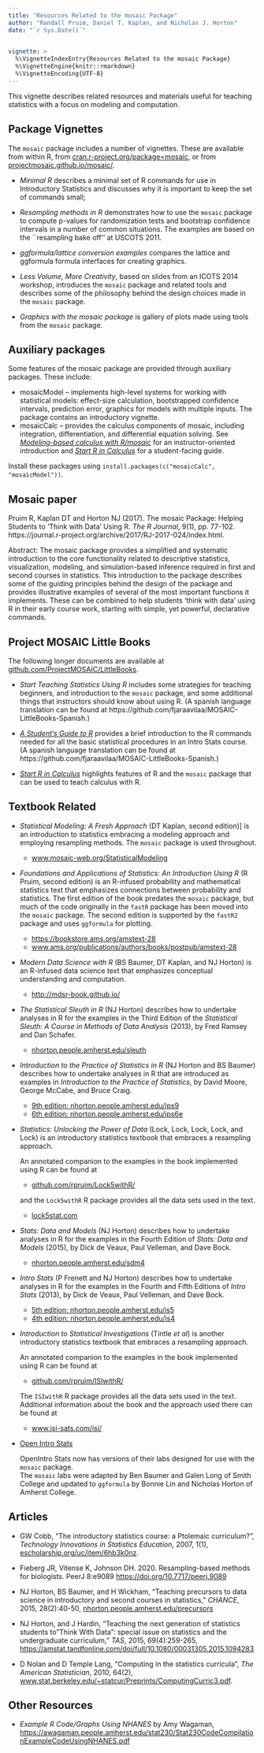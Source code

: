 ```yaml
---
title: "Resources Related to the mosaic Package"
author: "Randall Pruim, Daniel T. Kaplan, and Nicholas J. Horton"
date: "`r Sys.Date()`"

  
vignette: >
  %\VignetteIndexEntry{Resources Related to the mosaic Package}
  %\VignetteEngine{knitr::rmarkdown}
  %\VignetteEncoding{UTF-8}
---
```




This vignette describes related resources and materials useful for teaching
statistics with a focus on modeling and computation.

## Package Vignettes

The `mosaic` package includes a number of vignettes. These are available 
from within R, from 
[cran.r-project.org/package=mosaic](https://cran.r-project.org/package=mosaic),
or from [projectmosaic.github.io/mosaic/](https://projectmosaic.github.io/mosaic/).

 * *Minimal R* describes a minimal set of R commands for use in 
	Introductory Statistics and discusses why it is important
		to keep the set of commands small;
		
 * *Resampling methods in R* demonstrates how to use the `mosaic`
	package to compute p-values for randomization tests and bootstrap confidence 
	intervals in a number of common situations. The examples are based on the 
	``resampling bake off'' at USCOTS 2011.

 * *ggformula/lattice conversion examples* compares the lattice and ggformula formula interfaces for creating graphics. 

 * *Less Volume, More Creativity*,
based on slides from an ICOTS 2014 workshop, introduces the `mosaic` package and
related tools and describes some of the philosophy behind the design choices
made in the `mosaic` package.
	
 * *Graphics with the mosaic package*
 is gallery of plots made using tools from the `mosaic` package.

## Auxiliary packages

Some features of the mosaic package are provided through auxiliary packages. These include:

* mosaicModel -- implements high-level systems for working with statistical models: effect-size calculation, bootstrapped confidence intervals, prediction error, graphics for models with multiple inputs. The package contains an introductory vignette.
* mosaicCalc -- provides the calculus components of mosaic, including integration, differentiation, and differential equation solving. See *[Modeling-based calculus with R/mosaic](http://mosaic-web.org/wp-content/uploads/2019/01/UMAP-mosaic-calculus.pdf)* for an instructor-oriented introduction and *[Start R in Calculus](http://project-mosaic-books.com/?page_id=22)* for a student-facing guide.

Install these packages using `install.packages(c("mosaicCalc", "mosaicModel"))`.

## Mosaic paper

Pruim R, Kaplan DT and Horton NJ (2017). The mosaic Package: Helping
Students to 'Think with Data' Using R. *The R Journal*, 9(1), pp.
77-102.  https://journal.r-project.org/archive/2017/RJ-2017-024/index.html.

Abstract: The mosaic package provides a simplified and systematic introduction to the core functionality related to descriptive statistics, visualization, modeling, and simulation-based inference required in first and second courses in statistics. This introduction to the package describes some of the guiding principles behind the design of the package and provides illustrative examples of several of the most important functions it implements. These can be combined to help students 'think with data' using R in their early course work, starting with simple, yet powerful, declarative commands.

## Project MOSAIC Little Books

The following longer documents are available at 
[github.com/ProjectMOSAIC/LittleBooks](https://github.com/ProjectMOSAIC/LittleBooks/blob/master/README.md).

 * *Start Teaching Statistics Using R* includes 
some strategies for teaching beginners, and introduction to the `mosaic` package,
and some additional things that instructors should know about using R.
(A spanish language translation can be found at
https://github.com/fjaraavilaa/MOSAIC-LittleBooks-Spanish.)

 * *[A Student's Guide to R](https://github.com/ProjectMOSAIC/LittleBooks/raw/master/StudentGuide/MOSAIC-StudentGuide.pdf)* provides a brief introduction to 
the R commands needed for all the basic statistical procedures in 
an Intro Stats course.  
(A spanish language translation can be found at
https://github.com/fjaraavilaa/MOSAIC-LittleBooks-Spanish.)


 * *[Start R in Calculus](http://project-mosaic-books.com/?page_id=22)* highlights features 
of R and the `mosaic` package that can be used to teach 
calculus with R.

 
## Textbook Related

 * *Statistical Modeling: A Fresh Approach* (DT Kaplan, second edition)]
is an introduction to statistics embracing a modeling approach and employing 
resampling methods. 
The `mosaic` package is used throughout.

    * [www.mosaic-web.org/StatisticalModeling](http://www.mosaic-web.org/go/StatisticalModeling/)

 * *Foundations and Applications of Statistics: An Introduction Using R* (R Pruim, second edition) 
is an R-infused probability and mathematical statistics text that emphasizes
connections between probability and statistics. The first edition of the book 
predates the `mosaic` package, but much of the code originally in the `fastR` 
package has been moved into the `mosaic` package. 
The second edition is supported by the `fastR2` package and uses `ggformula` for
plotting.
    * [https://bookstore.ams.org/amstext-28](https://bookstore.ams.org/amstext-28)
    * [www.ams.org/publications/authors/books/postpub/amstext-28](http://www.ams.org/publications/authors/books/postpub/amstext-28)

 * *Modern Data Science with R* (BS Baumer, DT Kaplan, and NJ Horton)
		is an R-infused data science text that emphasizes conceptual understanding and computation.

    * [http://mdsr-book.github.io/](https://mdsr-book.github.io/)
    
 * *The Statistical Sleuth in R* (NJ Horton)
		describes how to undertake analyses in R for the
		examples in the Third Edition of the
		*Statistical Sleuth: A Course in Methods of Data Analysis* (2013),
		by Fred Ramsey and Dan Schafer.

    * [nhorton.people.amherst.edu/sleuth](https://nhorton.people.amherst.edu/sleuth/)

 * *Introduction to the Practice of Statistics in R* (NJ Horton and BS Baumer)
		describes how to undertake analyses in R that are introduced as examples in 
		*Introduction to the Practice of
		Statistics*, by David Moore, George McCabe,
		and Bruce Craig. 
		
    * [9th edition: nhorton.people.amherst.edu/ips9](https://nhorton.people.amherst.edu/ips9/) 
    * [6th edition: nhorton.people.amherst.edu/ips6e](https://nhorton.people.amherst.edu/ips6e/) 

 * *Statistics: Unlocking the Power of Data* (Lock, Lock, Lock, Lock, and Lock) 
		is an introductory statistics textbook that embraces a resampling approach. 
		
    An annotated companion to the examples in the book implemented using R can be found at 
		
    * [github.com/rpruim/Lock5withR/](https://github.com/rpruim/Lock5withR/blob/master/README.md)
    
    and the `Lock5withR` R package provides all the data sets used in the text.
		
    * [lock5stat.com](https://www.lock5stat.com/) 
		

 * *Stats: Data and Models* (NJ Horton)
		describes how to undertake analyses in R for the
		examples in the Fourth Edition of 
		*Stats: Data and Models* (2015),
		by Dick de Veaux, Paul Velleman, and Dave Bock.

    * [nhorton.people.amherst.edu/sdm4](https://nhorton.people.amherst.edu/sdm4/)

 * *Intro Stats* (P Frenett and NJ Horton)
		describes how to undertake analyses in R for the
		examples in the Fourth and Fifth Editions of 
		*Intro Stats* (2013),
		by Dick de Veaux, Paul Velleman, and Dave Bock.

    * [5th edition: nhorton.people.amherst.edu/is5](https://nhorton.people.amherst.edu/is5/)
    * [4th edition: nhorton.people.amherst.edu/is4](https://nhorton.people.amherst.edu/is4/)


 * *Introduction to Statistical Investigations* (Tintle *et al*) 
		is another introductory statistics textbook that embraces a resampling approach. 
		
    An annotated companion to the examples in the book implemented using R can be found at 
		
    * [github.com/rpruim/ISIwithR/](https://github.com/rpruim/ISIwithR/blob/master/README.md)
    
    The `ISIwithR` R package provides all the data sets used in the text.
    Additional information about the book and the approach used there can be found at
		
    * [www.isi-sats.com/isi/](https://www.isi-stats.com/isi/)
		
  * [Open Intro Stats](https://www.openintro.org/stat/labs.php)
  
    OpenIntro Stats now has versions of their labs designed for 
    use with the `mosaic` package.  
    The `mosaic` labs were adapted by 
    Ben Baumer and Galen Long of Smith College and updated to `ggformula` by Bonnie Lin and Nicholas Horton of Amherst College.

## Articles
 * GW Cobb, "The introductory statistics course: a Ptolemaic curriculum?", 
   *Technology Innovations in Statistics Education*, 2007, 1(1), 
   [escholarship.org/uc/item/6hb3k0nz](https://escholarship.org/uc/item/6hb3k0nz).

 * Fieberg JR, Vitense K, Johnson DH. 2020. Resampling-based methods for biologists. 
 PeerJ 8:e9089 <https://doi.org/10.7717/peerj.9089>
 
 * NJ Horton, BS Baumer, and H Wickham, "Teaching precursors to data science in introductory and second courses in statistics," *CHANCE*, 2015, 28(2):40-50, 
 [nhorton.people.amherst.edu/precursors](https://nhorton.people.amherst.edu/precursors/)

 * NJ Horton, and J Hardin, "Teaching the next generation of statistics students to "Think With Data": special issue on statistics and the undergraduate curriculum," *TAS*, 2015, 69(4):259-265, 
 [https://amstat.tandfonline.com/doi/full/10.1080/00031305.2015.1094283](https://amstat.tandfonline.com/doi/full/10.1080/00031305.2015.1094283)
 
 * D Nolan and D Temple Lang, "Computing in the statistics curricula", 
*The American Statistician*, 2010, 64(2), 
[www.stat.berkeley.edu/~statcur/Preprints/ComputingCurric3.pdf](https://www.stat.berkeley.edu/~statcur/Preprints/ComputingCurric3.pdf).

## Other Resources

 * *Example R Code/Graphs Using NHANES* by Amy Wagaman,
 <https://awagaman.people.amherst.edu/stat230/Stat230CodeCompilationExampleCodeUsingNHANES.pdf>
